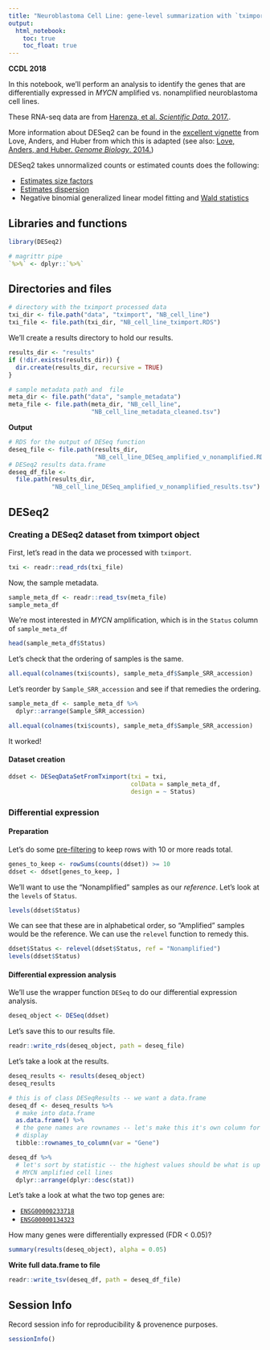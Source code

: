 ```yaml
---
title: "Neuroblastoma Cell Line: gene-level summarization with `tximport`"
output:   
  html_notebook: 
    toc: true
    toc_float: true
---
```


**CCDL 2018**

In this notebook, we'll perform an analysis to identify the genes that are 
differentially expressed in _MYCN_ amplified vs. nonamplified neuroblastoma 
cell lines. 

These RNA-seq data are from 
[Harenza, et al. _Scientific Data._ 2017.](https://doi.org/10.1038/sdata.2017.33).

More information about DESeq2 can be found in the [excellent vignette](https://bioconductor.org/packages/release/bioc/vignettes/DESeq2/inst/doc/DESeq2.html) 
from Love, Anders, and Huber from which this is adapted 
(see also: [Love, Anders, and Huber. _Genome Biology_. 2014.](https://doi.org/10.1186/s13059-014-0550-8))

DESeq2 takes unnormalized counts or estimated counts does the following:

* [Estimates size factors](https://www.rdocumentation.org/packages/DESeq2/versions/1.12.3/topics/estimateSizeFactors)
* [Estimates dispersion](https://www.rdocumentation.org/packages/DESeq2/versions/1.12.3/topics/estimateDispersions) 
* Negative binomial generalized linear model fitting and [Wald statistics](https://www.rdocumentation.org/packages/DESeq2/versions/1.12.3/topics/nbinomWaldTest)


## Libraries and functions

```r
library(DESeq2)
```

```r
# magrittr pipe
`%>%` <- dplyr::`%>%`
```

## Directories and files

```r
# directory with the tximport processed data
txi_dir <- file.path("data", "tximport", "NB_cell_line")
txi_file <- file.path(txi_dir, "NB_cell_line_tximport.RDS")
```

We'll create a results directory to hold our results.

```r
results_dir <- "results"
if (!dir.exists(results_dir)) {
  dir.create(results_dir, recursive = TRUE)
}
```

```r
# sample metadata path and  file
meta_dir <- file.path("data", "sample_metadata")
meta_file <- file.path(meta_dir, "NB_cell_line",
                       "NB_cell_line_metadata_cleaned.tsv")
```

**Output**

```r
# RDS for the output of DESeq function
deseq_file <- file.path(results_dir, 
                        "NB_cell_line_DESeq_amplified_v_nonamplified.RDS")
# DESeq2 results data.frame
deseq_df_file <- 
  file.path(results_dir,
            "NB_cell_line_DESeq_amplified_v_nonamplified_results.tsv")
```


## DESeq2

### Creating a DESeq2 dataset from tximport object

First, let's read in the data we processed with `tximport`.

```r
txi <- readr::read_rds(txi_file)
```

Now, the sample metadata.

```r
sample_meta_df <- readr::read_tsv(meta_file)
sample_meta_df
```

We're most interested in _MYCN_ amplification, which is in the `Status` column
of `sample_meta_df`

```r
head(sample_meta_df$Status)
```

Let's check that the ordering of samples is the same.

```r
all.equal(colnames(txi$counts), sample_meta_df$Sample_SRR_accession)
```

Let's reorder by `Sample_SRR_accession` and see if that remedies the ordering.

```r
sample_meta_df <- sample_meta_df %>%
  dplyr::arrange(Sample_SRR_accession)
```

```r
all.equal(colnames(txi$counts), sample_meta_df$Sample_SRR_accession)
```

It worked!

#### Dataset creation

```r
ddset <- DESeqDataSetFromTximport(txi = txi,
                                  colData = sample_meta_df,
                                  design = ~ Status)
```

### Differential expression

#### Preparation

Let's do some [pre-filtering](http://bioconductor.org/packages/devel/bioc/vignettes/DESeq2/inst/doc/DESeq2.html#pre-filtering) 
to keep rows with 10 or more reads total.

```r
genes_to_keep <- rowSums(counts(ddset)) >= 10
ddset <- ddset[genes_to_keep, ]
```

We'll want to use the "Nonamplified" samples as our _reference_.
Let's look at the `levels` of `Status`.

```r
levels(ddset$Status)
```

We can see that these are in alphabetical order, so "Amplified" samples would
be the reference. 
We can use the `relevel` function to remedy this.

```r
ddset$Status <- relevel(ddset$Status, ref = "Nonamplified")
levels(ddset$Status)
```

#### Differential expression analysis

We'll use the wrapper function `DESeq` to do our differential expression 
analysis.

```r
deseq_object <- DESeq(ddset)
```

Let's save this to our results file.

```r
readr::write_rds(deseq_object, path = deseq_file)
```

Let's take a look at the results.

```r
deseq_results <- results(deseq_object)
deseq_results
```

```r
# this is of class DESeqResults -- we want a data.frame
deseq_df <- deseq_results %>%
  # make into data.frame
  as.data.frame() %>%
  # the gene names are rownames -- let's make this it's own column for easy 
  # display
  tibble::rownames_to_column(var = "Gene")

deseq_df %>%
  # let's sort by statistic -- the highest values should be what is up in the
  # MYCN amplified cell lines
  dplyr::arrange(dplyr::desc(stat))
```

Let's take a look at what the two top genes are:

* [`ENSG00000233718`](https://useast.ensembl.org/Homo_sapiens/Gene/Summary?g=ENSG00000233718;r=2:15921037-15942249)
* [`ENSG00000134323`](http://useast.ensembl.org/Homo_sapiens/Gene/Summary?db=core;g=ENSG00000134323;r=2:15940564-15947007)

How many genes were differentially expressed (FDR < 0.05)?

```r
summary(results(deseq_object), alpha = 0.05)
```

**Write full data.frame to file**

```r
readr::write_tsv(deseq_df, path = deseq_df_file)
```

## Session Info

Record session info for reproducibility & provenence purposes.

```r
sessionInfo()
```